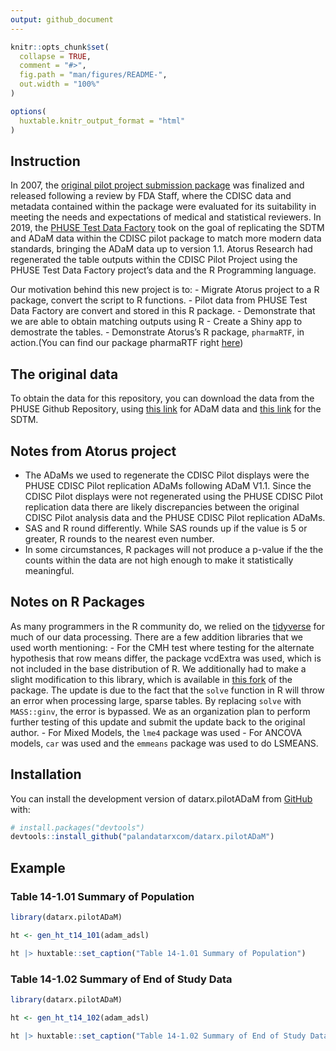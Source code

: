 ```yaml
---
output: github_document
---
```


<!-- README.md is generated from README.Rmd. Please edit that file -->

```r
knitr::opts_chunk$set(
  collapse = TRUE,
  comment = "#>",
  fig.path = "man/figures/README-",
  out.width = "100%"
)

options(
  huxtable.knitr_output_format = "html"
)
```


<!-- badges: start -->
<!-- badges: end -->

## Instruction
In 2007, the [original pilot project submission package](https://bitbucket.cdisc.org/projects/CED/repos/sdtm-adam-pilot-project/browse) was finalized and released following a review by FDA Staff, where the CDISC data and metadata contained within the package were evaluated for its suitability in meeting the needs and expectations of medical and statistical reviewers. In 2019, the [PHUSE Test Data Factory](https://advance.phuse.global/display/WEL/Test+Dataset+Factory) took on the goal of replicating the SDTM and ADaM data within the CDISC pilot package to match more modern data standards, bringing the ADaM data up to version 1.1. Atorus Research had regenerated the table outputs within the CDISC Pilot Project using the PHUSE Test Data Factory project’s data and the R Programming language. 

Our motivation behind this new project is to:
- Migrate Atorus project to a R package, convert the script to R functions.
- Pilot data from PHUSE Test Data Factory are convert and stored in this R package.
-	Demonstrate that we are able to obtain matching outputs using R
- Create a Shiny app to demostrate the tables.
-	Demonstrate Atorus's R package, `pharmaRTF`, in action.(You can find our package pharmaRTF right [here](https://github.com/atorus-research/pharmaRTF))


## The original data
To obtain the data for this repository, you can download the data from the PHUSE Github Repository, using [this link](https://github.com/phuse-org/phuse-scripts/blob/master/data/adam/TDF_ADaM_v1.0.zip) for ADaM data and [this link](https://github.com/phuse-org/phuse-scripts/blob/master/data/sdtm/TDF_SDTM_v1.0%20.zip)
 for the SDTM.

## Notes from Atorus project

-	The ADaMs we used to regenerate the CDISC Pilot displays were the PHUSE CDISC Pilot replication ADaMs following ADaM V1.1.  Since the CDISC Pilot displays were not regenerated using the PHUSE CDISC Pilot replication data there are likely discrepancies between the original CDISC Pilot analysis data and the PHUSE CDISC Pilot replication ADaMs.
-	SAS and R round differently.  While SAS rounds up if the value is 5 or greater, R rounds to the nearest even number.
-	In some circumstances, R packages will not produce a p-value if the the counts within the data are not high enough to make it statistically meaningful. 

## Notes on R Packages
As many programmers in the R community do, we relied on the [tidyverse](https://www.tidyverse.org/packages/) for much of our data processing. There are a few addition libraries that we used worth mentioning:
-	For the CMH test where testing for the alternate hypothesis that row means differ, the package vcdExtra was used, which is not included in the base distribution of R. We additionally had to make a slight modification to this library, which is available in [this fork]( https://github.com/mstackhouse/vcdExtra) of the package. The update is due to the fact that the `solve` function in R will throw an error when processing large, sparse tables. By replacing `solve` with `MASS::ginv`, the error is bypassed. We as an organization plan to perform further testing of this update and submit the update back to the original author.
-	For Mixed Models, the `lme4` package was used
-	For ANCOVA models, `car` was used and the `emmeans` package  was used to do LSMEANS.


## Installation

You can install the development version of datarx.pilotADaM from [GitHub](https://github.com/) with:

``` r
# install.packages("devtools")
devtools::install_github("palandatarxcom/datarx.pilotADaM")
```

## Example

### Table 14-1.01 Summary of Population
```r
library(datarx.pilotADaM)

ht <- gen_ht_t14_101(adam_adsl)

ht |> huxtable::set_caption("Table 14-1.01 Summary of Population")
```

### Table 14-1.02 Summary of End of Study Data
```r
library(datarx.pilotADaM)

ht <- gen_ht_t14_102(adam_adsl)

ht |> huxtable::set_caption("Table 14-1.02 Summary of End of Study Data")
```
